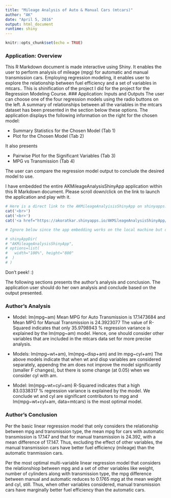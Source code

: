 ```yaml
---
title: "Mileage Analysis of Auto & Manual Cars (mtcars)"
author: "AK"
date: "April 5, 2016"
output: html_document
runtime: shiny
---
```


```r
knitr::opts_chunk$set(echo = TRUE)
```
### Application: Overview
This R Markdown document is made interactive using Shiny. It enables the user to perform analysis of
mileage (mpg) for automatic and manual transmission cars. Employing regression modeling, it
enables user to explore the relationship between fuel efficiency and a set of variables in mtcars..
This is shinification of the project I did for the project for the Regression Modeling Course.
### Application: Inputs and Outputs
The user can choose one of the four regression models using the radio buttons on the left. A summary of relationships between all the variables in the mtcars dataset has been presented in the section below these options. The application displays the following information on the right for the chosen model:

- Summary Statistics for the Chosen Model (Tab 1)
- Plot for the Chosen Model (Tab 2)

It also presents 

- Pairwise Plot for the Significant Variables (Tab 3)
- MPG vs Transmission (Tab 4)

The user can compare the regression model output to conclude the desired model to use.

I have embedded the entire AKMileageAnalysisShinyApp application within this R Markdown document. Please scroll down/click on the link to launch the application and play with it. 
```r

# Here is a direct link to the AKMileageAnalyisisShinyApp on shinyapps.io
cat('<br>')
cat('<br>')
cat('<a href="https://akoratkar.shinyapps.io/AKMileageAnalysisShinyApp/">Mileage Analysis Shiny App on shinyapps.io</a>')

# Ignore below since the app embedding works on the local machine but does not when uploaded to shinyapps.

# shinyAppDir(
# "AKMileageAnalysisShinyApp",
# options=list(
#   width="100%", height="800"
#  )
# )

```

Don't peek! :)

The following sections presents the author's analysis and conclusion. The application user should do her own analysis and conclude based on the output presented.

### Author's Analysis

- Model: lm(mpg~am)
Mean MPG for Auto Transmission is 17.1473684 and Mean MPG for Manual Transmission is 24.3923077
The value of R-Squared indicates that only 35.9798943 % regression variance is explained by the lm(mpg~am) model. Hence, one should consider other variables that are included in the mtcars data set for more precise analysis.

- Models: lm(mpg~wt+am), lm(mpg~disp+am) and lm mpg~cyl+am)
The above models indicate that when wt and disp variables are considered separately, appendng the am does not improve the model significantly (smaller F changes), but there is some change (at 0.05) when we consider cyl with am.

- Model: lm(mpg~wt+cyl+am)
R-Squared indicates that a high 83.0338317 % regression variance is explained by the model. We conclude wt and cyl are significant contributors to mpg and lm(mpg~wt+cyl+am, data=mtcars) is the most optimal model.

### Author's Conclusion
Per the basic linear regression model that only considers the relationship between mpg and transmission type, the mean mpg for cars with automatic transmission is 17.147 and that for manual transmission is 24.392, with a mean difference of 17.147. Thus, excluding the effect of other variables, the manual transmission cars have better fuel efficiency (mileage) than the automatic tranmission cars.

Per the most optimal multi-variable linear regression model that considers the relationshiop between mpg and a set of other variables like weight, number of cylinders along with transmission type, the mpg difference between manual and automatic reduces to 0.1765 mpg at the mean weight and cyl, still. Thus, when other variables considered, manual transmission cars have marginally better fuel efficiency than the automatic cars.







